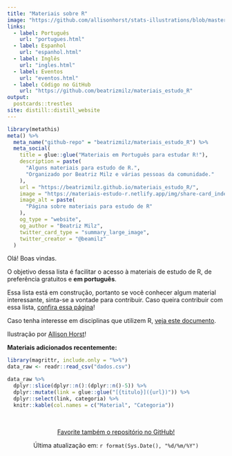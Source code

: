 ```yaml
---
title: "Materiais sobre R"
image: "https://github.com/allisonhorst/stats-illustrations/blob/master/rstats-artwork/heartyr.gif?raw=true"
links:
  - label: Português
    url: "portugues.html"
  - label: Espanhol
    url: "espanhol.html"
  - label: Inglês
    url: "ingles.html"
  - label: Eventos
    url: "eventos.html"
  - label: Código no GitHub
    url: "https://github.com/beatrizmilz/materiais_estudo_R"
output:
  postcards::trestles
site: distill::distill_website
---
```

 
```r
library(metathis)
meta() %>%
  meta_name("github-repo" = "beatrizmilz/materiais_estudo_R") %>% 
  meta_social(
    title = glue::glue("Materiais em Português para estudar R!"),
    description = paste(
      "Alguns materiais para estudo de R.",
      "Organizado por Beatriz Milz e várias pessoas da comunidade."
    ),
    url = "https://beatrizmilz.github.io/materiais_estudo_R/",
    image = "https://materiais-estudo-r.netlify.app/img/share-card_index.png",
    image_alt = paste(
      "Página sobre materiais para estudo de R"
    ),
    og_type = "website",
    og_author = "Beatriz Milz",
    twitter_card_type = "summary_large_image",
    twitter_creator = "@beamilz"
  )

```

Olá! Boas vindas.

O objetivo dessa lista é facilitar o acesso à materiais de estudo de R, de preferência gratuitos e **em português**. 

Essa lista está em construção, portanto se você conhecer algum material interessante, sinta-se a vontade para contribuir. Caso queira contribuir com essa lista, [confira essa página](como_contribuir.html)!


Caso tenha interesse em  disciplinas que utilizem R, [veja este documento](https://github.com/beatrizmilz/materiais_estudo_R/blob/master/disciplinas.md).

Ilustração por [Allison Horst](https://github.com/allisonhorst/stats-illustrations)!



**Materiais adicionados recentemente:**

```r
library(magrittr, include.only = "%>%")
data_raw <- readr::read_csv("dados.csv")

data_raw %>%
  dplyr::slice(dplyr::n():(dplyr::n()-5)) %>% 
  dplyr::mutate(link = glue::glue("[{titulo}]({url})")) %>% 
  dplyr::select(link, categoria) %>% 
  knitr::kable(col.names = c("Material", "Categoria"))


```

<br>

<center>
<!-- Place this tag where you want the button to render. -->
<!-- Place this tag where you want the button to render. -->
<a class="github-button" href="https://github.com/beatrizmilz/materiais_estudo_R" data-icon="octicon-star" data-size="large" data-show-count="true" aria-label="Star beatrizmilz/materiais_estudo_R on GitHub">Favorite também o repositório no GitHub!</a>

Última atualização em: `r format(Sys.Date(), "%d/%m/%Y")`


</center>


<!-- Place this tag in your head or just before your close body tag. -->
<script async defer src="https://buttons.github.io/buttons.js"></script>
